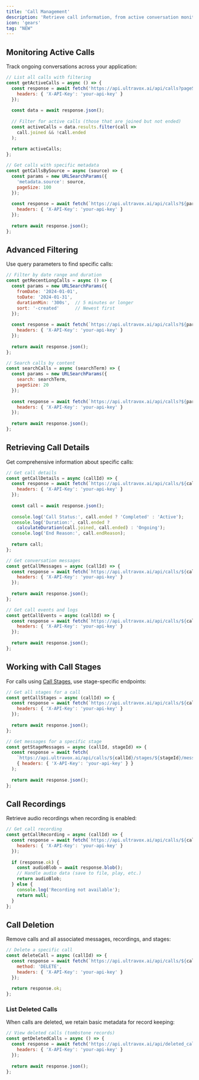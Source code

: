 ```yaml
---
title: 'Call Management'
description: 'Retrieve call information, from active conversation monitoring to historical data analysis and cleanup.'
icon: 'gears'
tag: "NEW"
---
```


## Monitoring Active Calls

Track ongoing conversations across your application:

```js
// List all calls with filtering
const getActiveCalls = async () => {
  const response = await fetch('https://api.ultravox.ai/api/calls?pageSize=50', {
    headers: { 'X-API-Key': 'your-api-key' }
  });
  
  const data = await response.json();
  
  // Filter for active calls (those that are joined but not ended)
  const activeCalls = data.results.filter(call => 
    call.joined && !call.ended
  );
  
  return activeCalls;
};

// Get calls with specific metadata
const getCallsBySource = async (source) => {
  const params = new URLSearchParams({
    'metadata.source': source,
    pageSize: 100
  });
  
  const response = await fetch(`https://api.ultravox.ai/api/calls?${params}`, {
    headers: { 'X-API-Key': 'your-api-key' }
  });
  
  return await response.json();
};
```

## Advanced Filtering

Use query parameters to find specific calls:

```js
// Filter by date range and duration
const getRecentLongCalls = async () => {
  const params = new URLSearchParams({
    fromDate: '2024-01-01',
    toDate: '2024-01-31',
    durationMin: '300s',  // 5 minutes or longer
    sort: '-created'      // Newest first
  });
  
  const response = await fetch(`https://api.ultravox.ai/api/calls?${params}`, {
    headers: { 'X-API-Key': 'your-api-key' }
  });
  
  return await response.json();
};

// Search calls by content
const searchCalls = async (searchTerm) => {
  const params = new URLSearchParams({
    search: searchTerm,
    pageSize: 20
  });
  
  const response = await fetch(`https://api.ultravox.ai/api/calls?${params}`, {
    headers: { 'X-API-Key': 'your-api-key' }
  });
  
  return await response.json();
};
```

## Retrieving Call Details

Get comprehensive information about specific calls:

```js
// Get call details
const getCallDetails = async (callId) => {
  const response = await fetch(`https://api.ultravox.ai/api/calls/${callId}`, {
    headers: { 'X-API-Key': 'your-api-key' }
  });
  
  const call = await response.json();
  
  console.log('Call Status:', call.ended ? 'Completed' : 'Active');
  console.log('Duration:', call.ended ? 
    calculateDuration(call.joined, call.ended) : 'Ongoing');
  console.log('End Reason:', call.endReason);
  
  return call;
};

// Get conversation messages
const getCallMessages = async (callId) => {
  const response = await fetch(`https://api.ultravox.ai/api/calls/${callId}/messages`, {
    headers: { 'X-API-Key': 'your-api-key' }
  });
  
  return await response.json();
};

// Get call events and logs
const getCallEvents = async (callId) => {
  const response = await fetch(`https://api.ultravox.ai/api/calls/${callId}/events`, {
    headers: { 'X-API-Key': 'your-api-key' }
  });
  
  return await response.json();
};
```

## Working with Call Stages

For calls using [Call Stages](/agents/call-stages), use stage-specific endpoints:

```js
// Get all stages for a call
const getCallStages = async (callId) => {
  const response = await fetch(`https://api.ultravox.ai/api/calls/${callId}/stages`, {
    headers: { 'X-API-Key': 'your-api-key' }
  });
  
  return await response.json();
};

// Get messages for a specific stage
const getStageMessages = async (callId, stageId) => {
  const response = await fetch(
    `https://api.ultravox.ai/api/calls/${callId}/stages/${stageId}/messages`,
    { headers: { 'X-API-Key': 'your-api-key' } }
  );
  
  return await response.json();
};
```

## Call Recordings

Retrieve audio recordings when recording is enabled:

```js
// Get call recording
const getCallRecording = async (callId) => {
  const response = await fetch(`https://api.ultravox.ai/api/calls/${callId}/recording`, {
    headers: { 'X-API-Key': 'your-api-key' }
  });
  
  if (response.ok) {
    const audioBlob = await response.blob();
    // Handle audio data (save to file, play, etc.)
    return audioBlob;
  } else {
    console.log('Recording not available');
    return null;
  }
};
```

## Call Deletion

Remove calls and all associated messages, recordings, and stages:

```js
// Delete a specific call
const deleteCall = async (callId) => {
  const response = await fetch(`https://api.ultravox.ai/api/calls/${callId}`, {
    method: 'DELETE',
    headers: { 'X-API-Key': 'your-api-key' }
  });
  
  return response.ok;
};
```

### List Deleted Calls

When calls are deleted, we retain basic metadata for record keeping:

```js
// View deleted calls (tombstone records)
const getDeletedCalls = async () => {
  const response = await fetch('https://api.ultravox.ai/api/deleted_calls', {
    headers: { 'X-API-Key': 'your-api-key' }
  });
  
  return await response.json();
};
```
